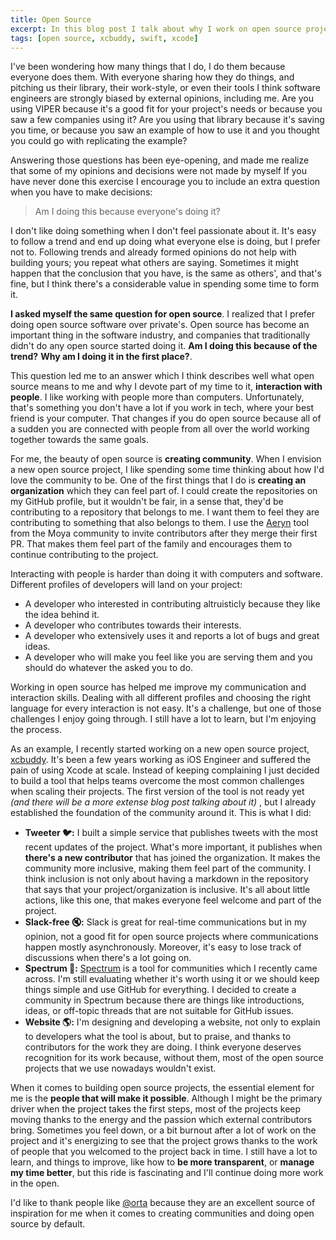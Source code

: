 ```yaml
---
title: Open Source
excerpt: In this blog post I talk about why I work on open source projects and what are the most important elements for me when starting an open source community.
tags: [open source, xcbuddy, swift, xcode]
---
```


I've been wondering how many things that I do, I do them because everyone does them. With everyone sharing how they do things, and pitching us their library, their work-style, or even their tools I think software engineers are strongly biased by external opinions, including me. Are you using VIPER because it's a good fit for your project's needs or because you saw a few companies using it? Are you using that library because it's saving you time, or because you saw an example of how to use it and you thought you could go with replicating the example?

Answering those questions has been eye-opening, and made me realize that some of my opinions and decisions were not made by myself If you have never done this exercise I encourage you to include an extra question when you have to make decisions:

> Am I doing this because everyone's doing it?

I don't like doing something when I don't feel passionate about it. It's easy to follow a trend and end up doing what everyone else is doing, but I prefer not to. Following trends and already formed opinions do not help with building yours; you repeat what others are saying. Sometimes it might happen that the conclusion that you have, is the same as others', and that's fine, but I think there's a considerable value in spending some time to form it.

**I asked myself the same question for open source**. I realized that I prefer doing open source software over private's. Open source has become an important thing in the software industry, and companies that traditionally didn't do any open source started doing it. **Am I doing this because of the trend?** **Why am I doing it in the first place?**.

This question led me to an answer which I think describes well what open source means to me and why I devote part of my time to it, **interaction with people**. I like working with people more than computers. Unfortunately, that's something you don't have a lot if you work in tech, where your best friend is your computer. That changes if you do open source because all of a sudden you are connected with people from all over the world working together towards the same goals.

For me, the beauty of open source is **creating community**. When I envision a new open source project, I like spending some time thinking about how I'd love the community to be. One of the first things that I do is **creating an organization** which they can feel part of. I could create the repositories on my GitHub profile, but it wouldn't be fair, in a sense that, they'd be contributing to a repository that belongs to me. I want them to feel they are contributing to something that also belongs to them. I use the [Aeryn](https://github.com/moya/aeryn) tool from the Moya community to invite contributors after they merge their first PR. That makes them feel part of the family and encourages them to continue contributing to the project.

Interacting with people is harder than doing it with computers and software. Different profiles of developers will land on your project:

- A developer who interested in contributing altruisticly because they like the idea behind it.
- A developer who contributes towards their interests.
- A developer who extensively uses it and reports a lot of bugs and great ideas.
- A developer who will make you feel like you are serving them and you should do whatever the asked you to do.

Working in open source has helped me improve my communication and interaction skills. Dealing with all different profiles and choosing the right language for every interaction is not easy. It's a challenge, but one of those challenges I enjoy going through. I still have a lot to learn, but I'm enjoying the process.

As an example, I recently started working on a new open source project, [xcbuddy](https://github.com/xcbuddy). It's been a few years working as iOS Engineer and suffered the pain of using Xcode at scale. Instead of keeping complaining I just decided to build a tool that helps teams overcome the most common challenges when scaling their projects. The first version of the tool is not ready yet *(and there will be a more extense blog post talking about it)* , but I already established the foundation of the community around it. This is what I did:

- **Tweeter 🐦:** I built a simple service that publishes tweets with the most recent updates of the project. What's more important, it publishes when **there's a new contributor** that has joined the organization. It makes the community more inclusive, making them feel part of the community. I think inclusion is not only about having a markdown in the repository that says that your project/organization is inclusive. It's all about little actions, like this one, that makes everyone feel welcome and part of the project.
- **Slack-free 🔇:** Slack is great for real-time communications but in my opinion, not a good fit for open source projects where communications happen mostly asynchronously. Moreover, it's easy to lose track of discussions when there's a lot going on.
- **Spectrum 👥:** [Spectrum](https://spectrum.chat) is a tool for communities which I recently came across. I'm still evaluating whether it's worth using it or we should keep things simple and use GitHub for everything. I decided to create a community in Spectrum because there are things like introductions, ideas, or off-topic threads that are not suitable for GitHub issues.
- **Website 🌎:** I'm designing and developing a website, not only to explain to developers what the tool is about, but to praise, and thanks to contributors for the work they are doing. I think everyone deserves recognition for its work because, without them, most of the open source projects that we use nowadays wouldn't exist.

When it comes to building open source projects, the essential element for me is the **people that will make it possible**. Although I might be the primary driver when the project takes the first steps, most of the projects keep moving thanks to the energy and the passion which external contributors bring. Sometimes you feel down, or a bit burnout after a lot of work on the project and it's energizing to see that the project grows thanks to the work of people that you welcomed to the project back in time. I still have a lot to learn, and things to improve, like how to **be more transparent**, or **manage my time better**, but this ride is fascinating and I'll continue doing more work in the open. 

I'd like to thank people like [@orta](https://twitter.com/orta) because they are an excellent source of inspiration for me when it comes to creating communities and doing open source by default.


